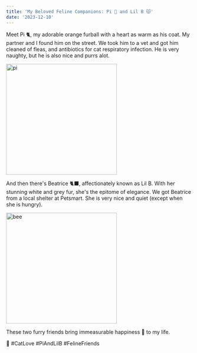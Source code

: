 ```yaml
---
title: 'My Beloved Feline Companions: Pi 🥧 and Lil B 😽'
date: '2023-12-10'
---
```


Meet Pi 🐈, my adorable orange furball with a heart as warm as his coat.
My partner and I found him on the street. We took him to a vet and got him cleaned of fleas, and antibiotics for cat respiratory infection.
He is very naughty, but he is also nice and purrs alot.

<img src='/images/pi.jpg' className='mx-auto' width='300px' alt='pi' />

And then there's Beatrice 🐈‍⬛, affectionately known as Lil B. With her stunning white and grey fur, she's the epitome of elegance.
We got Beatrice from a local shelter at Petsmart. She is very nice and quiet (except when she is hungry).

<img src='/images/bee.jpg' className='mx-auto' width='300px' alt='bee' />

These two furry friends bring immeasurable happiness 🥰 to my life. 

🐾 #CatLove #PiAndLilB #FelineFriends
